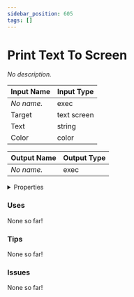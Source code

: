 ```yaml
---
sidebar_position: 605
tags: []
---
```


# Print Text To Screen

*No description.*




<EsbSvg />

| Input Name | Input Type |
|-----------|-----------|
| *No name.* | exec |
| Target | text screen |
| Text | string |
| Color | color |

| Output Name | Output Type |
|-----------|-----------|
| *No name.* | exec |


<details>
  <summary>Properties</summary>
  <div>
    <div>
    <table>
      <thead>
        <tr>
          <th>Is beta required?</th>
          <th>❌</th>
        </tr>
        <tr>
          <th>Is this chip a trolling risk?</th>
          <th>❌</th>
        </tr>
        <tr>
          <th>Chip UUID</th>
          <th>5f9f8c85-8aaa-4c9d-9d9d-4c952053b623</th>
        </tr>
      </thead>
    </table>
    </div>
  </div>
</details>

### Uses

None so far!

### Tips

None so far!

### Issues

None so far!